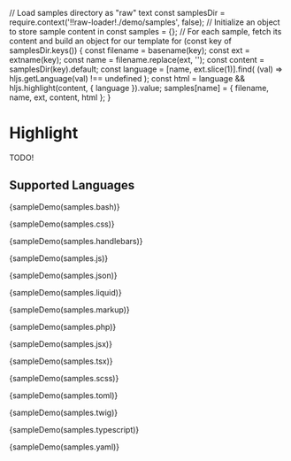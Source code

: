 // Load samples directory as "raw" text
const samplesDir = require.context('!!raw-loader!./demo/samples', false);
// Initialize an object to store sample content in
const samples = {};
// For each sample, fetch its content and build an object for our template
for (const key of samplesDir.keys()) {
  const filename = basename(key);
  const ext = extname(key);
  const name = filename.replace(ext, '');
  const content = samplesDir(key).default;
  const language = [name, ext.slice(1)].find(
    (val) => hljs.getLanguage(val) !== undefined
  );
  const html = language && hljs.highlight(content, { language }).value;
  samples[name] = { filename, name, ext, content, html };
}

<Meta title="Vendor/Highlight" />

# Highlight

TODO!

## Supported Languages

<Story name="Bash, Shell">{sampleDemo(samples.bash)}</Story>

<Story name="CSS">{sampleDemo(samples.css)}</Story>

<Story name="Handlebars">{sampleDemo(samples.handlebars)}</Story>

<Story name="JavaScript">{sampleDemo(samples.js)}</Story>

<Story name="JSON">{sampleDemo(samples.json)}</Story>

<Story name="Liquid">{sampleDemo(samples.liquid)}</Story>

<Story name="Markup, HTML">{sampleDemo(samples.markup)}</Story>

<Story name="PHP">{sampleDemo(samples.php)}</Story>

<Story name="React JSX">{sampleDemo(samples.jsx)}</Story>

<Story name="React TSX">{sampleDemo(samples.tsx)}</Story>

<Story name="Sass (SCSS)">{sampleDemo(samples.scss)}</Story>

<Story name="TOML">{sampleDemo(samples.toml)}</Story>

<Story name="Twig">{sampleDemo(samples.twig)}</Story>

<Story name="TypeScript">{sampleDemo(samples.typescript)}</Story>

<Story name="YAML">{sampleDemo(samples.yaml)}</Story>
